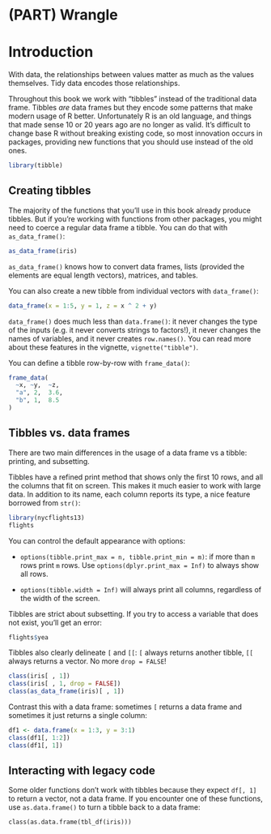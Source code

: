 # (PART) Wrangle {-}

# Introduction

With data, the relationships between values matter as much as the values themselves. Tidy data encodes those relationships.

Throughout this book we work with "tibbles" instead of the traditional data frame. Tibbles _are_ data frames but they encode some patterns that make modern usage of R better. Unfortunately R is an old language, and things that made sense 10 or 20 years ago are no longer as valid. It's difficult to change base R without breaking existing code, so most innovation occurs in packages, providing new functions that you should use instead of the old ones.

```r
library(tibble)
```

## Creating tibbles {#tibbles}

The majority of the functions that you'll use in this book already produce tibbles. But if you're working with functions from other packages, you might need to coerce a regular data frame a tibble. You can do that with `as_data_frame()`:

```r
as_data_frame(iris)
```

`as_data_frame()` knows how to convert data frames, lists (provided the elements are equal length vectors), matrices, and tables. 

You can also create a new tibble from individual vectors with `data_frame()`:

```r
data_frame(x = 1:5, y = 1, z = x ^ 2 + y)
```

`data_frame()` does much less than `data.frame()`: it never changes the type of the inputs (e.g. it never converts strings to factors!), it never changes the names of variables, and it never creates `row.names()`. You can read more about these features in the vignette, `vignette("tibble")`.

You can define a tibble row-by-row with `frame_data()`:

```r
frame_data(
  ~x, ~y,  ~z,
  "a", 2,  3.6,
  "b", 1,  8.5
)
```

## Tibbles vs. data frames

There are two main differences in the usage of a data frame vs a tibble: printing, and subsetting.

Tibbles have a refined print method that shows only the first 10 rows, and all the columns that fit on screen. This makes it much easier to work with large data. In addition to its name, each column reports its type, a nice feature borrowed from `str()`:

```r
library(nycflights13)
flights
```

You can control the default appearance with options:

* `options(tibble.print_max = n, tibble.print_min = m)`: if more than `m`
  rows print `m` rows. Use `options(dplyr.print_max = Inf)` to always
  show all rows.

* `options(tibble.width = Inf)` will always print all columns, regardless
   of the width of the screen.

Tibbles are strict about subsetting. If you try to access a variable that does not exist, you'll get an error:

```r
flights$yea
```

Tibbles also clearly delineate `[` and `[[`: `[` always returns another tibble, `[[` always returns a vector. No more `drop = FALSE`!

```r
class(iris[ , 1])
class(iris[ , 1, drop = FALSE])
class(as_data_frame(iris)[ , 1])
```

Contrast this with a data frame: sometimes `[` returns a data frame and
sometimes it just returns a single column:

```r
df1 <- data.frame(x = 1:3, y = 3:1)
class(df1[, 1:2])
class(df1[, 1])
```

## Interacting with legacy code

Some older functions don't work with tibbles because they expect `df[, 1]` to return a vector, not a data frame. If you encounter one of these functions, use `as.data.frame()` to turn a tibble back to a data frame:

```
class(as.data.frame(tbl_df(iris)))
```
